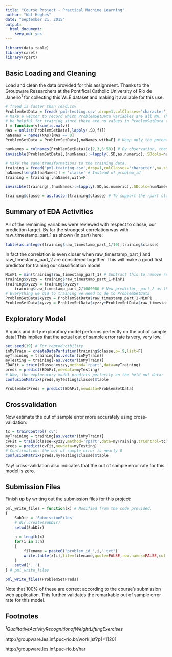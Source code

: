 ```yaml
---
title: "Course Project - Practical Machine Learning"
author: "Wat Hughes"
date: "September 21, 2015"
output: 
  html_document: 
    keep_md: yes
---
```



```r
library(data.table)
library(caret)
library(rpart)
```

## Basic Loading and Cleaning

Load and clean the data provided for this assignment. Thanks to the Groupware Researchers at the Pontifical Catholic University of Rio de Janeiro$^{1}$ for collecting this WLE dataset and making it available for this use.

```r
# fread is faster than read.csv
ProblemSetData = fread('pml-testing.csv',drop=1,colClasses='character',na.strings=c('NA',''))
# Make a vector to record which ProblemSetData variables are all NA. These variables cannot
# be helpful for training since there are no values in ProblemSetData to use for predictions.
f = function(v)sum(is.na(v))
NAs = unlist(ProblemSetData[,lapply(.SD,f)])
naNames = names(NAs)[NAs == 0]
ProblemSetData = ProblemSetData[,naNames,with=F] # Keep only the potentially useful variables

numNames = colnames(ProblemSetData)[c(2,3,6:58)] # By observation, these columns are numeric
invisible(ProblemSetData[,(numNames):=lapply(.SD,as.numeric),.SDcols=numNames]) # Make it so

# Make the same transformations to the training data.
training = fread('pml-training.csv',drop=1,colClasses='character',na.strings=c('NA',''))
naNames[length(naNames)] = 'classe' # Instead of problem_id
training = training[,naNames,with=F]

invisible(training[,(numNames):=lapply(.SD,as.numeric),.SDcols=numNames])

training$classe = as.factor(training$classe) # To support the rpart classification implementation
```

## Summary of EDA Activities

All of the remaining variables were reviewed with respect to classe, our prediction target. By far the strongest correlation was with raw_timestamp_part_1 as shown (in part) here:

```r
table(as.integer(training$raw_timestamp_part_1/10),training$classe)
```

In fact the correlation is even closer when raw_timestamp_part_1 and raw_timestamp_part_2 are considered together. This will make a good first predictor for training our classification model.

```r
MinP1 = min(training$raw_timestamp_part_1) # Subtract this to remove redundant bits from part_1
training$xyzzy = training$raw_timestamp_part_1-MinP1
training$xyzzy = training$xyzzy+
    training$raw_timestamp_part_2/1000000 # New predictor, part_2 as the decimal
# Everything we did to training we need to do to ProblemSetData
ProblemSetData$xyzzy = ProblemSetData$raw_timestamp_part_1-MinP1
ProblemSetData$xyzzy = ProblemSetData$xyzzy+ProblemSetData$raw_timestamp_part_2/1000000
```

## Exploratory Model

A quick and dirty exploratory model performs perfectly on the out of sample data! This implies that the actual out of sample error rate is very, very low.

```r
set.seed(19) # For reproducibility
inMyTrain = createDataPartition(training$classe,p=.9,list=F)
myTraining = training[as.vector(inMyTrain)]
myTesting = training[-as.vector(inMyTrain)]
EDAFit = train(classe~xyzzy,method='rpart',data=myTraining)
preds = predict(EDAFit,newdata=myTesting)
# Wow, the exploratory model predicts perfectly on the held out data:
confusionMatrix(preds,myTesting$classe)$table

ProblemSetPreds = predict(EDAFit,newdata=ProblemSetData)
```

## Crossvalidation

Now estimate the out of sample error more accurately using cross-validation:

```r
tc = trainControl('cv')
myTraining = training[as.vector(inMyTrain)]
cvFit = train(classe~xyzzy,method='rpart',data=myTraining,trControl=tc)
preds = predict(cvFit,newdata=myTesting)
# Confirmation: the out of sample error is nearly 0
confusionMatrix(preds,myTesting$classe)$table
```

Yay! cross-validation also indicates that the out of sample error rate for this model is zero.

## Submission Files

Finish up by writing out the submission files for this project:

```r
pml_write_files = function(x) # Modified from the code provided.
{
    SubDir = 'SubmissionFiles'
    # dir.create(SubDir)
    setwd(SubDir)

    n = length(x)
    for(i in 1:n)
    {
        filename = paste0("problem_id_",i,".txt")
        write.table(x[i],file=filename,quote=FALSE,row.names=FALSE,col.names=FALSE)
    }
    setwd('..')
} # pml_write_files

pml_write_files(ProblemSetPreds)
```

Note that 100% of these are correct according to the course's submission web application. This further validates the remarkable out of sample error rate for this model.

## Footnotes

$^1 Qualitative Activity Recognition of Weight Lifting Exercises$

http://groupware.les.inf.puc-rio.br/work.jsf?p1=11201

http://groupware.les.inf.puc-rio.br/har
